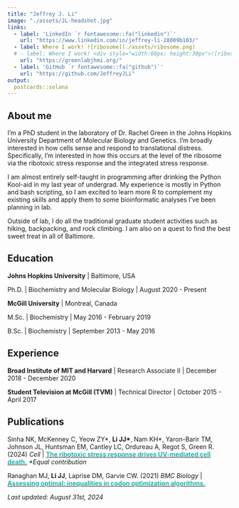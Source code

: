```yaml
---
title: "Jeffrey J. Li"
image: "./assets/JL-headshot.jpg"
links:
  - label: 'LinkedIn `r fontawesome::fa("linkedin")`'
    url: "https://www.linkedin.com/in/jeffrey-li-28009b103/"
  - label: Where I work! ![ribosome](./assets/ribosome.png)
  # - label: Where I work! <div style="width:60px; height:30px">![ribosome](./assets/ribosome.png)</div>
    url: "https://greenlabjhmi.org/"
  - label: 'GitHub `r fontawesome::fa("github")`'
    url: "https://github.com/JeffreyJLi"
output:
  postcards::solana
---
```


## About me

I'm a PhD student in the laboratory of Dr. Rachel Green in the Johns Hopkins University Department of Molecular Biology and Genetics. I'm broadly interested in how cells sense and respond to translational distress. Specifically, I'm interested in how this occurs at the level of the ribosome via the ribotoxic stress response and the integrated stress response. 

I am almost entirely self-taught in programming after drinking the Python Kool-aid in my last year of undergrad. My experience is mostly in Python and bash scripting, so I am excited to learn more R to complement my existing skills and apply them to some bioinformatic analyses I've been planning in lab.

Outside of lab, I do all the traditional graduate student activities such as hiking, backpacking, and rock climbing. I am also on a quest to find the best sweet treat in all of Baltimore.

## Education

**Johns Hopkins University** \| Baltimore, USA

Ph.D. \| Biochemistry and Molecular Biology \| August 2020 - Present

**McGill University** \| Montreal, Canada

M.Sc. \| Biochemistry \| May 2016 - February 2019

B.Sc. \| Biochemistry \| September 2013 - May 2016



## Experience

**Broad Institute of MIT and Harvard** \| Research Associate II \| December 2018 - December 2020

**Student Television at McGill (TVM)** \| Technical Director \| October 2015 - April 2017

## Publications

Sinha NK, McKenney C, Yeow ZY\*, **Li JJ\***, Nam KH\*, Yaron-Barir TM, Johnson JL, Huntsman EM, Cantley LC, Ordureau A, Regot S, Green R. (2024)  *Cell* \| [<font color="LightSeaGreen">**The ribotoxic stress response drives UV-mediated cell death.**</font>](https://doi.org/10.1016/j.cell.2024.05.018) *\*Equal contribution*


Ranaghan MJ, **Li JJ**, Laprise DM, Garvie CW. (2021) *BMC Biology* \| [<font color="LightSeaGreen">**Assessing optimal: inequalities in codon optimization algorithms.**</font>](https://doi.org/10.1186/s12915-021-00968-8) 



*Last updated: August 31st, 2024*
